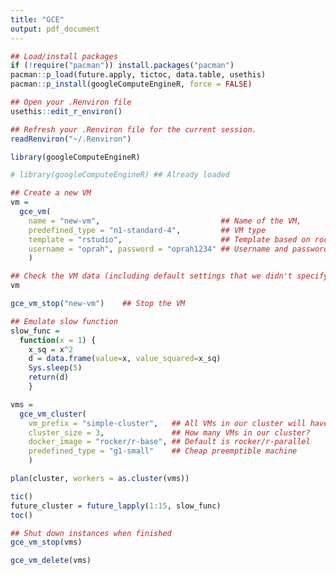 ```yaml
---
title: "GCE"
output: pdf_document
---
```


```r
## Load/install packages
if (!require("pacman")) install.packages("pacman")
pacman::p_load(future.apply, tictoc, data.table, usethis)
pacman::p_install(googleComputeEngineR, force = FALSE) 
```


```r
## Open your .Renviron file
usethis::edit_r_environ()
```

```r
## Refresh your .Renviron file for the current session.
readRenviron("~/.Renviron") 
```



```r
library(googleComputeEngineR)
```


```r
# library(googleComputeEngineR) ## Already loaded

## Create a new VM
vm = 
  gce_vm(
    name = "new-vm",                           ## Name of the VM,
    predefined_type = "n1-standard-4",         ## VM type
    template = "rstudio",                      ## Template based on rocker/rstudio docker image
    username = "oprah", password = "oprah1234" ## Username and password for RStudio login
    )

```

```r
## Check the VM data (including default settings that we didn't specify)
vm
```


```r
gce_vm_stop("new-vm")    ## Stop the VM
```

```r
## Emulate slow function
slow_func = 
  function(x = 1) {
    x_sq = x^2 
    d = data.frame(value=x, value_squared=x_sq)
    Sys.sleep(5)
    return(d)
    }
```


```r
vms = 
  gce_vm_cluster(
    vm_prefix = "simple-cluster",   ## All VMs in our cluster will have this prefix
    cluster_size = 3,               ## How many VMs in our cluster?
    docker_image = "rocker/r-base", ## Default is rocker/r-parallel
    predefined_type = "g1-small"    ## Cheap preemptible machine
    )
```


```r
plan(cluster, workers = as.cluster(vms)) 

tic()
future_cluster = future_lapply(1:15, slow_func)
toc()
```


```r
## Shut down instances when finished
gce_vm_stop(vms)
```


```r
gce_vm_delete(vms)
```






